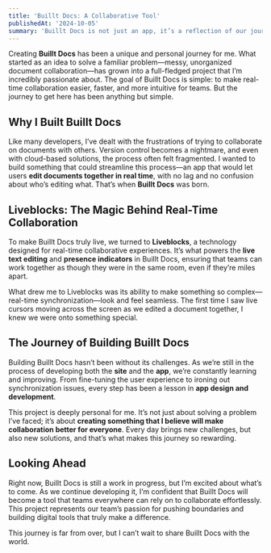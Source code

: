 ```yaml
---
title: 'Buillt Docs: A Collaborative Tool'
publishedAt: '2024-10-05'
summary: 'Buillt Docs is not just an app, it’s a reflection of our journey in building seamless, real-time collaboration using Liveblocks technology. This is a personal take on why this project matters.'
---
```


Creating **Buillt Docs** has been a unique and personal journey for me. What started as an idea to solve a familiar problem—messy, unorganized document collaboration—has grown into a full-fledged project that I’m incredibly passionate about. The goal of Buillt Docs is simple: to make real-time collaboration easier, faster, and more intuitive for teams. But the journey to get here has been anything but simple.

## Why I Built Buillt Docs

Like many developers, I’ve dealt with the frustrations of trying to collaborate on documents with others. Version control becomes a nightmare, and even with cloud-based solutions, the process often felt fragmented. I wanted to build something that could streamline this process—an app that would let users **edit documents together in real time**, with no lag and no confusion about who’s editing what. That’s when **Buillt Docs** was born.

## Liveblocks: The Magic Behind Real-Time Collaboration

To make Buillt Docs truly live, we turned to **Liveblocks**, a technology designed for real-time collaborative experiences. It’s what powers the **live text editing** and **presence indicators** in Buillt Docs, ensuring that teams can work together as though they were in the same room, even if they’re miles apart.

What drew me to Liveblocks was its ability to make something so complex—real-time synchronization—look and feel seamless. The first time I saw live cursors moving across the screen as we edited a document together, I knew we were onto something special.

## The Journey of Building Buillt Docs

Building Buillt Docs hasn’t been without its challenges. As we’re still in the process of developing both the **site** and the **app**, we’re constantly learning and improving. From fine-tuning the user experience to ironing out synchronization issues, every step has been a lesson in **app design and development**.

This project is deeply personal for me. It’s not just about solving a problem I’ve faced; it’s about **creating something that I believe will make collaboration better for everyone**. Every day brings new challenges, but also new solutions, and that’s what makes this journey so rewarding.

## Looking Ahead

Right now, Buillt Docs is still a work in progress, but I’m excited about what’s to come. As we continue developing it, I’m confident that Buillt Docs will become a tool that teams everywhere can rely on to collaborate effortlessly. This project represents our team’s passion for pushing boundaries and building digital tools that truly make a difference.

This journey is far from over, but I can’t wait to share Buillt Docs with the world.
